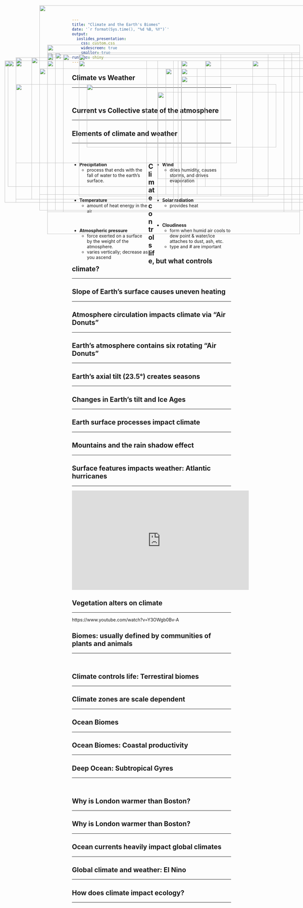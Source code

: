 ```yaml
---
title: "Climate and the Earth's Biomes"
date: '`r format(Sys.time(), "%d %B, %Y")`'
output: 
  ioslides_presentation:
    css: custom.css
    widescreen: true
    smaller: true
runtime: shiny
---
```


## Climate vs Weather
<hr>
<br/>

<IMG STYLE="position:absolute; TOP:275px; LEFT:275px; WIDTH:600px; HEIGHT:200px" SRC="images/trumpcold.jpg">

## Current vs Collective state of the atmosphere
<hr>

<IMG STYLE="position:absolute; TOP:175px; LEFT:175px; WIDTH:750px; HEIGHT:500px" SRC="images/climate_weather.png">

## Elements of climate and weather
<hr>
<br />

<div style="float: left; width: 48%;">

* **Precipitation**
    * process that ends with the fall of water to the earth’s surface.

<br />

* **Temperature**
    * amount of heat energy in the air

<br />

* **Atmospheric pressure**
    * force exerted on a surface by the weight of the atmosphere. 
    * varies vertically; decrease as you ascend

</div>

<div style="float: right; width: 48%;">

* **Wind**
    * dries humidity, causes storms, and drives evaporation

<br />

* **Solar radiation**
    * provides heat

<br />

* **Cloudiness**
    * form when humid air cools to dew point & water/ice attaches to dust, ash, etc.
    * type and # are important
</div>

<!-- ## -->

<!-- <IMG STYLE="position:absolute; TOP:50px; LEFT:150px; WIDTH:800px; HEIGHT:600px" SRC="images/polarvortes.png"> -->

## Climate controls life, but what controls climate?
<hr>

<IMG STYLE="position:absolute; TOP:180px; LEFT:200px; WIDTH:700px; HEIGHT:500px" SRC="images/climatezones.gif">

## Slope of Earth's surface causes uneven heating
<hr>

<IMG STYLE="position:absolute; TOP:200px; LEFT:15px; WIDTH:450px; HEIGHT:450px" SRC="images/uneven_heating.gif">

<IMG STYLE="position:absolute; TOP:300px; LEFT:500px; WIDTH:550px; HEIGHT:275px" SRC="images/annual_energy.png">

## Atmosphere circulation impacts climate via "Air Donuts"
<hr>

<IMG STYLE="position:absolute; TOP:200px; LEFT:50px; WIDTH:450px; HEIGHT:450px" SRC="images/hadley.jpg">

<IMG STYLE="position:absolute; TOP:200px; LEFT:575px; WIDTH:450px; HEIGHT:450px" SRC="images/hadley2.jpg">

## Earth's atmosphere contains six rotating "Air Donuts"
<hr>

<IMG STYLE="position:absolute; TOP:200px; LEFT:50px; WIDTH:500px; HEIGHT:450px" SRC="images/circulation_zones.png">

<IMG STYLE="position:absolute; TOP:225px; LEFT:575px; WIDTH:425px; HEIGHT:425px" SRC="images/coriolis.png">

## Earth's axial tilt (23.5&deg;) creates seasons
<hr>

<IMG STYLE="position:absolute; TOP:275px; LEFT:50px; WIDTH:700px; HEIGHT:250px" SRC="images/seasons.jpg">

<IMG STYLE="position:absolute; TOP:200px; LEFT:800px; WIDTH:225px; HEIGHT:450px" SRC="images/seasons2.jpg">

## Changes in Earth's tilt and Ice Ages
<hr>

<IMG STYLE="position:absolute; TOP:200px; LEFT:150px; WIDTH:800px; HEIGHT:450px" SRC="images/ice_ages.jpg">

## Earth surface processes impact climate
<hr>

<IMG STYLE="position:absolute; TOP:180px; LEFT:150px; WIDTH:800px; HEIGHT:500px" SRC="images/landsurface.jpg">

## Mountains and the rain shadow effect
<hr>

<IMG STYLE="position:absolute; TOP:180px; LEFT:250px; WIDTH:600px; HEIGHT:450px" SRC="images/rainshadow.jpg">

## Surface features impacts weather: Atlantic hurricanes
<hr>

<iframe width="560" height="315" src="https://www.youtube.com/embed/h1eRp0EGOmE" frameborder="0" allow="autoplay; encrypted-media" allowfullscreen></iframe>

## Vegetation alters on climate
<hr>
https://www.youtube.com/watch?v=Y3OWgb0Bv-A

<IMG STYLE="position:absolute; TOP:225px; LEFT:125px; WIDTH:500px; HEIGHT:400px" SRC="images/cloudforest.jpg">

<IMG STYLE="position:absolute; TOP:225px; LEFT:525px; WIDTH:500px; HEIGHT:400px" SRC="images/trees_rain.jpg">

## 

<IMG STYLE="position:absolute; TOP:25px; LEFT:125px; WIDTH:850px; HEIGHT:650px" SRC="images/elnino_2019.png">

## Biomes: usually defined by communities of plants and animals
<hr>
<br />

<IMG STYLE="position:absolute; TOP:150px; LEFT:150px; WIDTH:800px; HEIGHT:500px" SRC="images/biomes.jpg">

## Climate controls life: Terrestiral biomes
<hr>

<IMG STYLE="position:absolute; TOP:180px; LEFT:250px; WIDTH:450px; HEIGHT:450px" SRC="images/biomes_temp.png">

## Climate zones are scale dependent
<hr>

<IMG STYLE="position:absolute; TOP:190px; LEFT:50px; WIDTH:900px; HEIGHT:450px" SRC="images/scale.png">

## Ocean Biomes
<hr>

<IMG STYLE="position:absolute; TOP:200px; LEFT:250px; WIDTH:600px; HEIGHT:400px" SRC="images/oceanbiomes.png">

## Ocean Biomes: Coastal productivity
<hr>

<IMG STYLE="position:absolute; TOP:200px; LEFT:25px; WIDTH:550px; HEIGHT:400px" SRC="images/coastal2.png">

<IMG STYLE="position:absolute; TOP:200px; LEFT:650px; WIDTH:400px; HEIGHT:400px" SRC="images/coastal1.jpg">

## Deep Ocean: Subtropical Gyres
<hr>
<br />

<IMG STYLE="position:absolute; TOP:150px; LEFT:150px; WIDTH:800px; HEIGHT:600px" SRC="images/gyres.png">

## Why is London warmer than Boston?
<hr>

<IMG STYLE="position:absolute; TOP:190px; LEFT:100px; WIDTH:900px; HEIGHT:450px" SRC="images/boston.png">

## Why is London warmer than Boston?
<hr>

<IMG STYLE="position:absolute; TOP:180px; LEFT:200px; WIDTH:700px; HEIGHT:500px" SRC="images/atlantic_currents.jpg">

## Ocean currents heavily impact global climates
<hr>

<IMG STYLE="position:absolute; TOP:175px; LEFT:150px; WIDTH:800px; HEIGHT:500px" SRC="images/currents.png">

## Global climate and weather: El Nino
<hr>

<IMG STYLE="position:absolute; TOP:200px; LEFT:15px; WIDTH:550px; HEIGHT:450px" SRC="images/elnino.jpg">

<IMG STYLE="position:absolute; TOP:250px; LEFT:575px; WIDTH:450px; HEIGHT:350px" SRC="images/elnino2.png">

## How does climate impact ecology?
<hr>

<IMG STYLE="position:absolute; TOP:180px; LEFT:150px; WIDTH:800px; HEIGHT:500px" SRC="images/climate_ecology.png">



